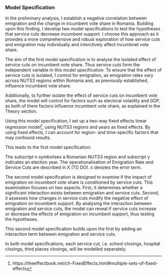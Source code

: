 ### Model Specification
<!-- Empirical specification based on operationalised variables -->

<!-- Intro -->
In the preliminary analysis, I establish a negative correlation between emigration and the change in incumbent vote share in Romania. Building upon this  finding, I develop two model specifications to test the hypotheses that service cuts decrease incumbent support. I choose this approach as it provides a more comprehensive and robust exploration of how service cuts and emigration may individually and interctively affect incumbnet vote share.

<!-- model specification 1 -->
The aim of the first model specification is to analyse the isolated effect of service cuts on incumbent vote share. Thus service cuts form the independent variable in this model specification. To ensure that the effect of service cuts is isolated, I control for emigration, as emigration rates vary across NUTS3 regions within Romania and, as previously established, influence incumbent vote share. 

Additionally, to further isolate the effect of service cuts on incumbent vote share, the model will control for factors such as electoral volatility and GDP, as both of there factors influence incumbent vote share, as explained in the Theory section.

Using this model specification, I set up a two-way fixed effects linear regression model^[https://theeffectbook.net/ch-FixedEffects.html#multiple-sets-of-fixed-effects], using NUTS3 regions and years as fixed effects. By using fixed effects, I can account for region- and time-specific factors that may confound results.

This leads to the first model specification:

<!-- \begin{equation} -->
<!-- \begin{aligned} -->

<!-- Incumbent \; Vote \; Share \; Change_{n, y} = \beta_n & + \beta_y & \\ -->
<!--       & + \beta_1Emigration \; Rate_{n, y} \\ -->
<!--       & + \beta_2Service \; Cuts_{n, y} \\ -->
<!--       & + \beta_3Electoral \; Volatility_{n, y} \\ -->
<!--       & + \beta_4GDP_{n, y} \\ -->
<!--       & + \varepsilon -->

<!-- \end{aligned} -->
<!-- \end{equation} -->

The subscript n symbolises a Romanian NUTS3 region and subscript y indicates an election year. The operationalisation of Emigration Rate and Service Cuts are described in X (TO DO). ε denotes the error term.

<!-- model specification 2 -->
The second model specification is designed to examine if the impact of emigration on incumbent vote share is conditioned by service cuts. This examination focuses on two aspects. First, it determines whether a significant interaction exists between emigration and service cuts. Second, it assesses how changes in service cuts modify the negative effect of emigration on incumbent support. By analysing the interaction between emigration and service cuts, the model can reveal if service cuts increase or decrease the effects of emigration on incumbent support, thus testing the hypotheses.

This second model specification builds upon the first by adding an interaction term between emigration and service cuts.

<!-- \begin{equation} -->
<!-- \begin{aligned} -->

<!-- Incumbent \; Vote \; Share \; Change_{n, y} = \beta_n & + \beta_y & \\ -->
<!--       & + \beta_1Emigration \; Rate_{n, y} \\ -->
<!--       & + \beta_2Service \; Cuts_{n, y} \\ -->
<!--       & + \beta_2 (Emigration \; Rate_{n, y} \times Service \; Cuts_{n, y}) \\ -->
<!--       & + \beta_3Electoral \; Volatility_{n, y} \\ -->
<!--       & + \beta_4GDP_{n, y} \\ -->
<!--       & + \varepsilon -->

<!-- \end{aligned} -->
<!-- \end{equation} -->

In both model specifications, each service cut, i.e. school closings, hospital closings, third places closings, will be modelled seperately. 
